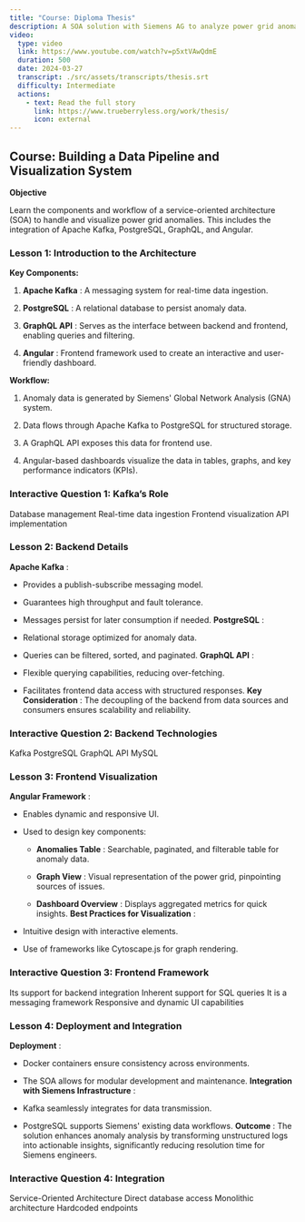 ```yaml
---
title: "Course: Diploma Thesis"
description: A SOA solution with Siemens AG to analyze power grid anomalies, featuring a Kafka pipeline, PostgreSQL, GraphQL API, and an Angular dashboard for visualisation.
video:
  type: video
  link: https://www.youtube.com/watch?v=p5xtVAwQdmE
  duration: 500
  date: 2024-03-27
  transcript: ./src/assets/transcripts/thesis.srt
  difficulty: Intermediate
  actions:
    - text: Read the full story
      link: https://www.trueberryless.org/work/thesis/
      icon: external
---
```



## Course: Building a Data Pipeline and Visualization System

**Objective**

Learn the components and workflow of a service-oriented architecture (SOA) to handle and visualize power grid anomalies. This includes the integration of Apache Kafka, PostgreSQL, GraphQL, and Angular.

### Lesson 1: Introduction to the Architecture

**Key Components:**

1. **Apache Kafka** : A messaging system for real-time data ingestion.

2. **PostgreSQL** : A relational database to persist anomaly data.

3. **GraphQL API** : Serves as the interface between backend and frontend, enabling queries and filtering.

4. **Angular** : Frontend framework used to create an interactive and user-friendly dashboard.

**Workflow:**

1. Anomaly data is generated by Siemens' Global Network Analysis (GNA) system.

2. Data flows through Apache Kafka to PostgreSQL for structured storage.

3. A GraphQL API exposes this data for frontend use.

4. Angular-based dashboards visualize the data in tables, graphs, and key performance indicators (KPIs).

### Interactive Question 1: Kafka’s Role

<Quiz title="What is Apache Kafka used for in this project?">
  <QuizOption>Database management</QuizOption>
  <QuizOption correct>Real-time data ingestion</QuizOption>
  <QuizOption>Frontend visualization</QuizOption>
  <QuizOption>API implementation</QuizOption>
</Quiz>

### Lesson 2: Backend Details

**Apache Kafka** :

- Provides a publish-subscribe messaging model.

- Guarantees high throughput and fault tolerance.

- Messages persist for later consumption if needed.
  **PostgreSQL** :
- Relational storage optimized for anomaly data.

- Queries can be filtered, sorted, and paginated.
  **GraphQL API** :
- Flexible querying capabilities, reducing over-fetching.

- Facilitates frontend data access with structured responses.
  **Key Consideration** : The decoupling of the backend from data sources and consumers ensures scalability and reliability.

### Interactive Question 2: Backend Technologies

<Quiz title="Which technologies form the backend of the application?" multiple>
  <QuizOption correct>Kafka</QuizOption>
  <QuizOption correct>PostgreSQL</QuizOption>
  <QuizOption correct>GraphQL API</QuizOption>
  <QuizOption>MySQL</QuizOption>
</Quiz>

### Lesson 3: Frontend Visualization

**Angular Framework** :

- Enables dynamic and responsive UI.

- Used to design key components:

  - **Anomalies Table** : Searchable, paginated, and filterable table for anomaly data.

  - **Graph View** : Visual representation of the power grid, pinpointing sources of issues.

  - **Dashboard Overview** : Displays aggregated metrics for quick insights.
    **Best Practices for Visualization** :

- Intuitive design with interactive elements.

- Use of frameworks like Cytoscape.js for graph rendering.

### Interactive Question 3: Frontend Framework

<Quiz title="Why was Angular chosen for this project?">
  <QuizOption>Its support for backend integration</QuizOption>
  <QuizOption>Inherent support for SQL queries</QuizOption>
  <QuizOption>It is a messaging framework</QuizOption>
  <QuizOption correct>Responsive and dynamic UI capabilities</QuizOption>
</Quiz>

### Lesson 4: Deployment and Integration

**Deployment** :

- Docker containers ensure consistency across environments.

- The SOA allows for modular development and maintenance.
  **Integration with Siemens Infrastructure** :
- Kafka seamlessly integrates for data transmission.

- PostgreSQL supports Siemens' existing data workflows.
  **Outcome** :
  The solution enhances anomaly analysis by transforming unstructured logs into actionable insights, significantly reducing resolution time for Siemens engineers.

### Interactive Question 4: Integration

<Quiz title="Which feature enhances the system's modularity and scalability?">
  <QuizOption correct>Service-Oriented Architecture</QuizOption>
  <QuizOption>Direct database access</QuizOption>
  <QuizOption>Monolithic architecture</QuizOption>
  <QuizOption>Hardcoded endpoints</QuizOption>
</Quiz>

